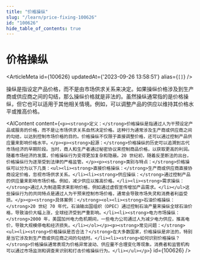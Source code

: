 ```yaml
---
title: "价格操纵"
slug: "/learn/price-fixing-100626"
id: "100626"
hide_table_of_contents: true
---
```



# 价格操纵

<ArticleMeta id={100626} updatedAt={'2023-09-26 13:58:51'} alias={`[]`} />
<div className='border-solid border-b border-t-0 my-4 border-[var(--ifm-color-gray-300)]' />

操纵是指设定产品价格，而不是由市场供求关系来决定。如果操纵价格涉及到生产商或供应商之间的勾结，那么操纵价格就是非法的。虽然操纵通常指的是价格操纵，但它也可以适用于其他相关情境。例如，可以调整产品的供应以维持其价格水平或推高价格。

<AIContent content={`<p><strong>定义：</strong>价格操纵是指通过人为干预设定产品或服务的价格，而不是让市场供求关系自然决定价格。这种行为通常涉及生产商或供应商之间的勾结，以达到控制市场价格的目的。价格操纵不仅限于直接调整价格，还可以通过控制产品供应量来影响价格水平。</p><p><strong>起源：</strong>价格操纵的历史可以追溯到古代市场经济的早期阶段。当时，商人和生产者通过秘密协议来控制商品价格，以获取更高的利润。随着市场经济的发展，价格操纵行为变得更加复杂和隐蔽。20 世纪初，随着反垄断法的出台，价格操纵行为逐渐受到法律的严格监管。</p><p><strong>类别与特点：</strong>价格操纵可以分为以下几类：<ul><li><strong>直接价格操纵：</strong>生产商或供应商直接协商设定价格，忽视市场供求关系。</li><li><strong>供应操纵：</strong>通过控制产品的供应量来影响市场价格。例如，减少供应以推高价格。</li><li><strong>需求操纵：</strong>通过人为制造需求来影响价格，例如通过虚假宣传增加产品需求。</li></ul>这些操纵行为的共同特点是通过人为干预来控制市场价格，通常会导致市场失灵和消费者利益受损。</p><p><strong>具体案例：</strong><ol><li><strong>石油价格操纵：</strong>20 世纪 70 年代，石油输出国组织（OPEC）通过控制石油产量来操纵全球石油价格，导致油价大幅上涨，全球经济受到严重影响。</li><li><strong>电力市场操纵：</strong>2000 年，美国加州电力危机期间，一些电力公司通过人为减少电力供应，推高电价，导致大规模停电和经济损失。</li></ol></p><p><strong>常见问题：</strong><ul><li><strong>价格操纵是否合法？</strong>在大多数国家，价格操纵是非法的，特别是当它涉及到生产商或供应商之间的勾结时。</li><li><strong>如何识别价格操纵？</strong>价格操纵通常表现为价格异常波动、供应量不合理变化等现象。消费者和监管机构可以通过市场监测和调查来识别和打击价格操纵行为。</li></ul></p>`} id={100626} />
